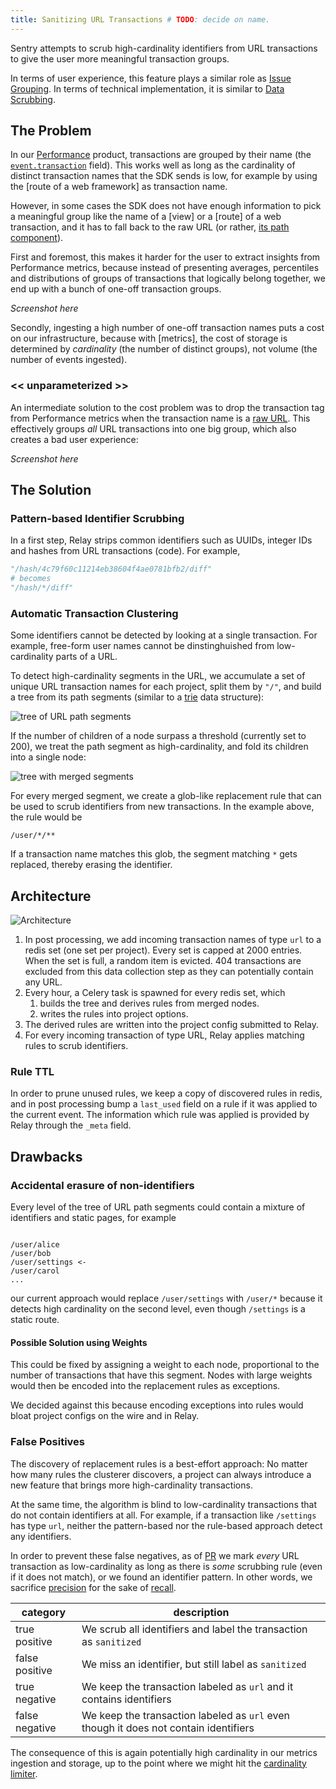 ```yaml
---
title: Sanitizing URL Transactions # TODO: decide on name.
---
```


Sentry attempts to scrub high-cardinality identifiers from URL transactions
to give the user more meaningful transaction groups.

In terms of user experience, this feature plays a similar role as [Issue Grouping]().
In terms of technical implementation, it is similar to [Data Scrubbing]().

## The Problem

In our [Performance]() product, transactions are grouped by their name (the [`event.transaction`]() field).
This works well as long as the cardinality of distinct transaction names that the SDK sends is low, for example
by using the [route of a web framework] as transaction name.

However, in some cases the SDK does not have enough information to pick a meaningful group
like the name of a [view] or a [route] of a web transaction,
and it has to fall back to the raw URL (or rather,
[its path component](https://en.wikipedia.org/wiki/Uniform_Resource_Identifier#Syntax)).

First and foremost, this makes it harder for the user to extract insights from Performance
metrics, because instead of presenting averages, percentiles and distributions of groups of transactions that logically
belong together, we end up with a bunch of one-off transaction groups.

_Screenshot here_

Secondly, ingesting a high number of one-off transaction names puts a cost on our infrastructure,
because with [metrics], the cost of storage is determined by _cardinality_ (the number of distinct groups), not volume (the number of events ingested).

### \<< unparameterized >>

An intermediate solution to the cost problem was to drop the transaction tag from Performance metrics
when the transaction name is a [raw URL](). This effectively groups _all_ URL transactions into one big group,
which also creates a bad user experience:

_Screenshot here_

## The Solution

### Pattern-based Identifier Scrubbing

In a first step, Relay strips common identifiers such as UUIDs, integer IDs and hashes
from URL transactions (code). For example,

```python
"/hash/4c79f60c11214eb38604f4ae0781bfb2/diff"
# becomes
"/hash/*/diff"
```

### Automatic Transaction Clustering

Some identifiers cannot be detected by looking at a single transaction. For example,
free-form user names cannot be dinstinghuished from low-cardinality parts of a URL.

To detect high-cardinality segments in the URL, we accumulate a set of unique URL transaction names for each project, split them by `"/"`, and build a tree from its path segments (similar to a [trie](https://en.wikipedia.org/wiki/Trie) data structure):

![tree of URL path segments](./tree.png)

If the number of children of a node surpass a threshold (currently set to 200), we treat the path segment as high-cardinality, and fold its children into a single node:

![tree with merged segments](./merged.png)

For every merged segment, we create a glob-like replacement rule that can be used to scrub identifiers from new transactions. In the example above, the rule would be

```
/user/*/**
```

If a transaction name matches this glob, the segment matching `*` gets replaced, thereby erasing the identifier.

## Architecture

![Architecture](./transaction-clustering-arch.png)

1. In post processing, we add incoming transaction names of type `url` to a redis set (one set per project).
   Every set is capped at 2000 entries. When the set is full, a random item is evicted.
   404 transactions are excluded from this data collection step as they can potentially contain any URL.
1. Every hour, a Celery task is spawned for every redis set, which
   1. builds the tree and derives rules from merged nodes.
   1. writes the rules into project options.
1. The derived rules are written into the project config submitted to Relay.
1. For every incoming transaction of type URL, Relay applies matching rules to scrub identifiers.

### Rule TTL

In order to prune unused rules, we keep a copy of discovered rules in redis, and in post processing
bump a `last_used` field on a rule if it was applied to the current event.
The information which rule was applied is provided by Relay through the `_meta` field.

## Drawbacks

### Accidental erasure of non-identifiers

Every level of the tree of URL path segments could contain a mixture of identifiers and static pages, for example

```

/user/alice
/user/bob
/user/settings <-
/user/carol
...

```

our current approach would replace `/user/settings` with `/user/*` because it detects high cardinality on the second level, even though `/settings` is a static route.

#### Possible Solution using Weights

This could be fixed by assigning a weight to each node, proportional to the number of transactions that have this segment.
Nodes with large weights would then be encoded into the replacement rules as exceptions.

We decided against this because encoding exceptions into rules would bloat project configs on the wire and in Relay.

### False Positives

The discovery of replacement rules is a best-effort approach: No matter how many rules the clusterer discovers, a project can always
introduce a new feature that brings more high-cardinality transactions.

At the same time, the algorithm is blind to low-cardinality transactions that do not contain identifiers at all. For example, if a transaction
like `/settings` has type `url`, neither the pattern-based nor the rule-based approach detect any identifiers.

In order to prevent these false negatives, as of [PR]() we mark _every_ URL transaction as low-cardinality as long as there
is _some_ scrubbing rule (even if it does not match), or we found an identifier pattern. In other words, we sacrifice [precision](https://en.wikipedia.org/wiki/Precision_and_recall) for the sake of [recall](https://en.wikipedia.org/wiki/Precision_and_recall).

| category       | description                                                                          |
| -------------- | ------------------------------------------------------------------------------------ |
| true positive  | We scrub all identifiers and label the transaction as `sanitized`                    |
| false positive | We miss an identifier, but still label as `sanitized`                                |
| true negative  | We keep the transaction labeled as `url` and it contains identifiers                 |
| false negative | We keep the transaction labeled as `url` even though it does not contain identifiers |

The consequence of this is again potentially high cardinality in our metrics ingestion and storage, up to the point where we might hit the [cardinality limiter]().

```

```
